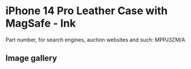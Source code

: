 
# iPhone 14 Pro Leather Case with MagSafe - Ink

Part number, for search engines, auction websites and such: MPPJ3ZM/A

## Image gallery

<div style={{ width: "768px" }}>
  <GalleryComponent
    images={[
      {
        original: "/everysource/MPPJ3.webp",
        thumbnail: "/everypreview/MPPJ3.webp",
      },
      {
        original: "/everysource/MPPJ3_AV1.webp",
        thumbnail: "/everypreview/MPPJ3_AV1.webp",
      },
      {
        original: "/everysource/MPPJ3_AV2.webp",
        thumbnail: "/everypreview/MPPJ3_AV2.webp",
      },
      {
        original: "/everysource/MPPJ3_AV3.webp",
        thumbnail: "/everypreview/MPPJ3_AV3.webp",
      },
      {
        original: "/everysource/MPPJ3_AV4.webp",
        thumbnail: "/everypreview/MPPJ3_AV4.webp",
      },
      {
        original: "/everysource/MPPJ3_AV5.webp",
        thumbnail: "/everypreview/MPPJ3_AV5.webp",
      }
    ]}
  />
</div>